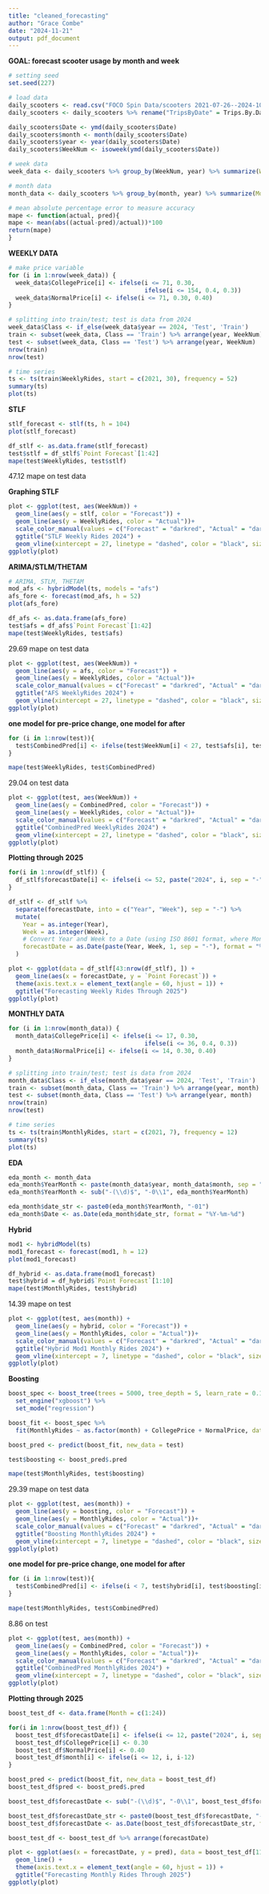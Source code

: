 ```yaml
---
title: "cleaned_forecasting"
author: "Grace Combe"
date: "2024-11-21"
output: pdf_document
---
```


**GOAL: forecast scooter usage by month and week**
```r
# setting seed
set.seed(227)
```

```r
# load data
daily_scooters <- read.csv("FOCO Spin Data/scooters 2021-07-26--2024-10-17-analyze-trips_by_date.csv")
daily_scooters <- daily_scooters %>% rename("TripsByDate" = Trips.By.Date...Starts...Spin...Scooters)

daily_scooters$Date <- ymd(daily_scooters$Date)
daily_scooters$month <- month(daily_scooters$Date)
daily_scooters$year <- year(daily_scooters$Date)
daily_scooters$WeekNum <- isoweek(ymd(daily_scooters$Date))

# week data
week_data <- daily_scooters %>% group_by(WeekNum, year) %>% summarize(WeeklyRides = sum(TripsByDate)) %>% arrange(year, WeekNum)

# month data
month_data <- daily_scooters %>% group_by(month, year) %>% summarize(MonthlyRides = sum(TripsByDate)) %>% arrange(year, month)
```

```r
# mean absolute percentage error to measure accuracy
mape <- function(actual, pred){
mape <- mean(abs((actual-pred)/actual))*100
return(mape)
}
```

**WEEKLY DATA**
```r
# make price variable
for (i in 1:nrow(week_data)) {
  week_data$CollegePrice[i] <- ifelse(i <= 71, 0.30, 
                                      ifelse(i <= 154, 0.4, 0.3))
  week_data$NormalPrice[i] <- ifelse(i <= 71, 0.30, 0.40)
}
```

```r
# splitting into train/test; test is data from 2024
week_data$Class <- if_else(week_data$year == 2024, 'Test', 'Train')
train <- subset(week_data, Class == 'Train') %>% arrange(year, WeekNum)
test <- subset(week_data, Class == 'Test') %>% arrange(year, WeekNum)
nrow(train)
nrow(test)
```

```r
# time series
ts <- ts(train$WeeklyRides, start = c(2021, 30), frequency = 52)
summary(ts)
plot(ts)
```

**STLF**
```r
stlf_forecast <- stlf(ts, h = 104)
plot(stlf_forecast)
```

```r
df_stlf <- as.data.frame(stlf_forecast)
test$stlf = df_stlf$`Point Forecast`[1:42]
mape(test$WeeklyRides, test$stlf)
```
47.12 mape on test data

**Graphing STLF**
```r
plot <- ggplot(test, aes(WeekNum)) +
  geom_line(aes(y = stlf, color = "Forecast")) +
  geom_line(aes(y = WeeklyRides, color = "Actual"))+
  scale_color_manual(values = c("Forecast" = "darkred", "Actual" = "darkblue")) +
  ggtitle("STLF Weekly Rides 2024") +
  geom_vline(xintercept = 27, linetype = "dashed", color = "black", size = 0.5)
ggplotly(plot)
```

**ARIMA/STLM/THETAM**
```r
# ARIMA, STLM, THETAM
mod_afs <- hybridModel(ts, models = "afs")
afs_fore <- forecast(mod_afs, h = 52)
plot(afs_fore)
```

```r
df_afs <- as.data.frame(afs_fore)
test$afs = df_afs$`Point Forecast`[1:42]
mape(test$WeeklyRides, test$afs)
```
29.69 mape on test data

```r
plot <- ggplot(test, aes(WeekNum)) +
  geom_line(aes(y = afs, color = "Forecast")) +
  geom_line(aes(y = WeeklyRides, color = "Actual"))+
  scale_color_manual(values = c("Forecast" = "darkred", "Actual" = "darkblue")) +
  ggtitle("AFS WeeklyRides 2024") +
  geom_vline(xintercept = 27, linetype = "dashed", color = "black", size = 0.5)
ggplotly(plot)
```

**one model for pre-price change, one model for after**
```r
for (i in 1:nrow(test)){
  test$CombinedPred[i] <- ifelse(test$WeekNum[i] < 27, test$afs[i], test$stlf[i])
}
```

```r
mape(test$WeeklyRides, test$CombinedPred)
```
29.04 on test data

```r
plot <- ggplot(test, aes(WeekNum)) +
  geom_line(aes(y = CombinedPred, color = "Forecast")) +
  geom_line(aes(y = WeeklyRides, color = "Actual"))+
  scale_color_manual(values = c("Forecast" = "darkred", "Actual" = "darkblue")) +
  ggtitle("CombinedPred WeeklyRides 2024") +
  geom_vline(xintercept = 27, linetype = "dashed", color = "black", size = 0.5)
ggplotly(plot)
```

**Plotting through 2025**
```r
for(i in 1:nrow(df_stlf)) {
  df_stlf$forecastDate[i] <- ifelse(i <= 52, paste("2024", i, sep = "-"), paste("2025", i - 52, sep = "-"))
}
```

```r
df_stlf <- df_stlf %>%
  separate(forecastDate, into = c("Year", "Week"), sep = "-") %>%
  mutate(
    Year = as.integer(Year),
    Week = as.integer(Week),
    # Convert Year and Week to a Date (using ISO 8601 format, where Monday is the first day of the week)
    forecastDate = as.Date(paste(Year, Week, 1, sep = "-"), format = "%Y-%U-%u")
  )
```

```r
plot <- ggplot(data = df_stlf[43:nrow(df_stlf), ]) +
  geom_line(aes(x = forecastDate, y = `Point Forecast`)) +
  theme(axis.text.x = element_text(angle = 60, hjust = 1)) +
  ggtitle("Forecasting Weekly Rides Through 2025")
ggplotly(plot)
```



**MONTHLY DATA**
```r
for (i in 1:nrow(month_data)) {
  month_data$CollegePrice[i] <- ifelse(i <= 17, 0.30, 
                                      ifelse(i <= 36, 0.4, 0.3))
  month_data$NormalPrice[i] <- ifelse(i <= 14, 0.30, 0.40)
}
```

```r
# splitting into train/test; test is data from 2024
month_data$Class <- if_else(month_data$year == 2024, 'Test', 'Train')
train <- subset(month_data, Class == 'Train') %>% arrange(year, month)
test <- subset(month_data, Class == 'Test') %>% arrange(year, month)
nrow(train)
nrow(test)
```

```r
# time series
ts <- ts(train$MonthlyRides, start = c(2021, 7), frequency = 12)
summary(ts)
plot(ts)
```

**EDA**
```r
eda_month <- month_data
eda_month$YearMonth <- paste(month_data$year, month_data$month, sep = "-")
eda_month$YearMonth <- sub("-(\\d)$", "-0\\1", eda_month$YearMonth)
```

```r
eda_month$date_str <- paste0(eda_month$YearMonth, "-01")
eda_month$Date <- as.Date(eda_month$date_str, format = "%Y-%m-%d")
```

**Hybrid**
```r
mod1 <- hybridModel(ts)
mod1_forecast <- forecast(mod1, h = 12)
plot(mod1_forecast)
```

```r
df_hybrid <- as.data.frame(mod1_forecast)
test$hybrid = df_hybrid$`Point Forecast`[1:10]
mape(test$MonthlyRides, test$hybrid)
```
14.39 mape on test

```r
plot <- ggplot(test, aes(month)) +
  geom_line(aes(y = hybrid, color = "Forecast")) +
  geom_line(aes(y = MonthlyRides, color = "Actual"))+
  scale_color_manual(values = c("Forecast" = "darkred", "Actual" = "darkblue")) +
  ggtitle("Hybrid Mod1 Monthly Rides 2024") +
  geom_vline(xintercept = 7, linetype = "dashed", color = "black", size = 0.5)
ggplotly(plot)
```

**Boosting**
```r
boost_spec <- boost_tree(trees = 5000, tree_depth = 5, learn_rate = 0.1) %>% #0.1 about the same as 0.01
  set_engine("xgboost") %>% 
  set_mode("regression")

boost_fit <- boost_spec %>% 
  fit(MonthlyRides ~ as.factor(month) + CollegePrice + NormalPrice, data = train)

boost_pred <- predict(boost_fit, new_data = test)

test$boosting <- boost_pred$.pred
```

```r
mape(test$MonthlyRides, test$boosting)
```
29.39 mape on test data

```r
plot <- ggplot(test, aes(month)) +
  geom_line(aes(y = boosting, color = "Forecast")) +
  geom_line(aes(y = MonthlyRides, color = "Actual"))+
  scale_color_manual(values = c("Forecast" = "darkred", "Actual" = "darkblue")) +
  ggtitle("Boosting MonthlyRides 2024") +
  geom_vline(xintercept = 7, linetype = "dashed", color = "black", size = 0.5)
ggplotly(plot)
```

**one model for pre-price change, one model for after**
```r
for (i in 1:nrow(test)){
  test$CombinedPred[i] <- ifelse(i < 7, test$hybrid[i], test$boosting[i])
}
```

```r
mape(test$MonthlyRides, test$CombinedPred)
```
8.86 on test

```r
plot <- ggplot(test, aes(month)) +
  geom_line(aes(y = CombinedPred, color = "Forecast")) +
  geom_line(aes(y = MonthlyRides, color = "Actual"))+
  scale_color_manual(values = c("Forecast" = "darkred", "Actual" = "darkblue")) +
  ggtitle("CombinedPred MonthlyRides 2024") +
  geom_vline(xintercept = 7, linetype = "dashed", color = "black", size = 0.5)
ggplotly(plot)
```

**Plotting through 2025**
```r
boost_test_df <- data.frame(Month = c(1:24))

for(i in 1:nrow(boost_test_df)) {
  boost_test_df$forecastDate[i] <- ifelse(i <= 12, paste("2024", i, sep = "-"), paste("2025", i - 12, sep = "-"))
  boost_test_df$CollegePrice[i] <- 0.30
  boost_test_df$NormalPrice[i] <- 0.40
  boost_test_df$month[i] <- ifelse(i <= 12, i, i-12)
}
```

```r
boost_pred <- predict(boost_fit, new_data = boost_test_df)
boost_test_df$pred <- boost_pred$.pred
```

```r
boost_test_df$forecastDate <- sub("-(\\d)$", "-0\\1", boost_test_df$forecastDate)
```

```r
boost_test_df$forecastDate_str <- paste0(boost_test_df$forecastDate, "-01")
boost_test_df$forecastDate <- as.Date(boost_test_df$forecastDate_str, format = "%Y-%m-%d")
```
```r
boost_test_df <- boost_test_df %>% arrange(forecastDate)
```

```r
plot <- ggplot(aes(x = forecastDate, y = pred), data = boost_test_df[11:nrow(boost_test_df), ]) +
  geom_line() +
  theme(axis.text.x = element_text(angle = 60, hjust = 1)) +
  ggtitle("Forecasting Monthly Rides Through 2025")
ggplotly(plot)
```

